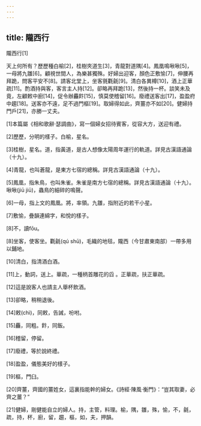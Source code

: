 ```yaml
---
---
---
```

title: 隴西行
---




隴西行[1]

天上何所有？歷歷種白榆[2]，桂樹夾道生[3]，青龍對道隅[4]。鳳凰鳴啾啾[5]，一母將九雛[6]。顧視世間人，為樂甚獨殊。好婦出迎客，顏色正敷愉[7]，伸腰再拜跪，問客平安不[8]。請客北堂上，坐客氈氍毹[9]。清白各異樽[10]，酒上正華疏[11]。酌酒持與客，客言主人持[12]。卻略再拜跪[13]，然後持一杯。談笑未及竟，左顧敕中廚[14]，促令辦麤飰[15]，慎莫使稽留[16]。廢禮送客出[17]，盈盈府中趨[18]。送客亦不遠，足不過門樞[19]。取婦得如此，齊薑亦不如[20]。健婦持門戶[21]，亦勝一丈夫。

[1]本篇屬《相和歌辭·瑟調曲》，寫一個婦女招待賓客，從容大方，送迎有禮。

[2]歷歷，分明的樣子。白榆，星名。

[3]桂樹，星名。道，指黃道，是古人想像太陽周年運行的軌道。詳見古漢語通論（十九）。

[4]青龍，也叫蒼龍，是東方七宿的總稱。詳見古漢語通論（十九）。

[5]鳳凰，指朱鳥，也叫朱雀。朱雀是南方七宿的總稱。詳見古漢語通論（十九）。啾啾(jiū jiū)，蟲鳥的細碎的鳴聲。

[6]一母，指上文的鳳凰。將，率領。九雛，指附近的若干小星。

[7]敷愉，疊韻連綿字，和悅的樣子。

[8]不，讀fōu。

[8]坐客，使客坐。氍毹(qú shū)，毛織的地毯，隴西（今甘肅東南部）一帶多用以鋪地。

[10]清白，指清酒白酒。

[11]上，動詞，送上。華疏，一種柄首雕花的舀 。正華疏，扶正華疏。

[12]這是說客人也請主人舉杯飲酒。

[13]卻略，稍稍退後。

[14]敕(chì)，同敕，告誡，吩咐。

[15]麤，同粗。飰，同飯。

[16]稽留，停留。

[17]廢禮，等於說終禮。

[18]盈盈，儀態美好的樣子。

[19]樞，門臼。

[20]齊薑，齊國的薑姓女，這裏指能幹的婦女。《詩經·陳風·衡門》：“豈其取妻，必齊之薑？”

[21]健婦，剛健能自立的婦人。持，主管，料理。榆，隅，雛，殊，愉，不，毹，疏，持，杯，廚，留，趨，樞，如，夫，押韻。